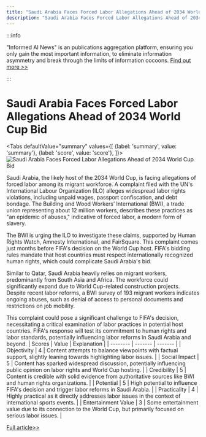 ```yaml
---
title: "Saudi Arabia Faces Forced Labor Allegations Ahead of 2034 World Cup Bid"
description: "Saudi Arabia Faces Forced Labor Allegations Ahead of 2034 World Cup Bid"
---
```



:::info

"Informed AI News" is an publications aggregation platform, ensuring you only gain the most important information, to eliminate information asymmetry and break through the limits of information cocoons.  [Find out more >>](/docs/guides)

:::

# Saudi Arabia Faces Forced Labor Allegations Ahead of 2034 World Cup Bid


<Tabs
	defaultValue="summary"
	values={[
	{label: 'summary', value: 'summary'},
	{label: 'score', value: 'score'},
]}>
<TabItem value="summary">
<img
  src="https://image.informedainews.com/2024/06/Soc-usO-1717722952-0.jpg"
  alt="Saudi Arabia Faces Forced Labor Allegations Ahead of 2034 World Cup Bid"
/>



Saudi Arabia, the likely host of the 2034 World Cup, is facing allegations of forced labor among its migrant workforce. A complaint filed with the UN's International Labour Organization (ILO) alleges widespread labor rights violations, including unpaid wages, passport confiscation, and debt bondage. The Building and Wood Workers’ International (BWI), a trade union representing about 12 million workers, describes these practices as "an epidemic of abuses," indicative of forced labor, a modern form of slavery.

The BWI is urging the ILO to investigate these claims, supported by Human Rights Watch, Amnesty International, and FairSquare. This complaint comes just months before FIFA's decision on the World Cup host. FIFA's bidding rules mandate that host countries must respect internationally recognized human rights, which could complicate Saudi Arabia's bid.

Similar to Qatar, Saudi Arabia heavily relies on migrant workers, predominantly from South Asia and Africa. The workforce could significantly expand due to World Cup-related construction projects. Despite recent labor reforms, a BWI survey of 193 migrant workers indicates ongoing abuses, such as denial of access to personal documents and restrictions on job mobility.

This complaint could pose a significant challenge to FIFA's decision, necessitating a critical examination of labor practices in potential host countries. FIFA's response will test its commitment to human rights and labor standards, potentially influencing labor reforms in Saudi Arabia and beyond.
</TabItem>
<TabItem value="score">
	| Scores     | Value   | Explanation |
	| -------- | ------- | ------- |
	| Objectivity  | 4    | Content attempts to balance viewpoints with factual support, slightly leaning towards highlighting labor issues.    |
	| Social Impact | 5     | Content has sparked widespread discussion, potentially influencing public opinion on labor rights and World Cup hosting.    |
	| Credibility    | 5    | Content is credible with solid evidence from authoritative sources like BWI and human rights organizations.    |
	| Potential    | 5    | High potential to influence FIFA's decision and trigger labor reforms in Saudi Arabia.    |
	| Practicality    | 4    | Highly practical as it directly addresses labor issues in the context of international sports events.    |
	| Entertainment Value    | 3    | Some entertainment value due to its connection to the World Cup, but primarily focused on serious labor issues.    |
</TabItem>
</Tabs>

[Full article>>](https://www.theguardian.com/global-development/article/2024/jun/05/saudi-arabia-trade-union-forced-labour-migrants-complaint-ilo-fifa-2034-world-cup)
